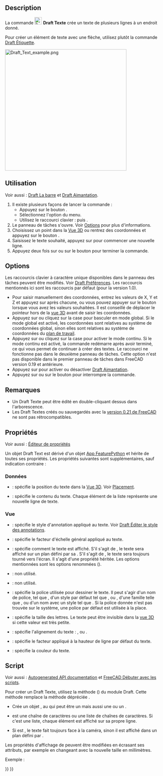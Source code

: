 <languages/>

{{Docnav/fr
|[[Draft_Hatch/fr|Hachures]]
|[[Draft_Dimension/fr|Dimension]]
|[[Draft_Workbench/fr|Atelier Draft]]
|IconL=Draft_Hatch.svg
|IconR=Draft_Dimension.svg
|IconC=Workbench_Draft.svg
}}

{{GuiCommand/fr
|Name=Draft Text
|Name/fr=Draft Texte
|MenuLocation=Annotation → Texte
|Workbenches=[[Draft_Workbench/fr|Draft]], [[BIM_Workbench/fr|BIM]]
|Shortcut={{KEY|T}} {{KEY|E}}
|Version=0.7
|SeeAlso=[[Draft_Label/fr|Draft Étiquette]], [[Draft_ShapeString/fr|Draft Forme à partir d'un texte]]
}}

==Description== 

La commande [[Image:Draft_Text.svg|24px]] '''Draft Texte''' crée un texte de plusieurs lignes à un endroit donné.

Pour créer un élément de texte avec une flèche, utilisez plutôt la commande [[Draft_Label/fr|Draft Étiquette]].

[[Image:Draft_Text_example.png|400px]]
{{Caption|Un seul point est nécessaire pour positionner le texte}}

<span id="Usage"></span>
==Utilisation== 

Voir aussi : [[Draft_Tray/fr|Draft La barre]] et [[Draft_Snap/fr|Draft Aimantation]].

# Il existe plusieurs façons de lancer la commande :
#* Appuyez sur le bouton {{Button|[[Image:Draft_Text.svg|16px]] [[Draft_Text/fr|Texte]]}}.
#* Sélectionnez l'option {{MenuCommand|Annotation → [[Image:Draft_Text.svg|16px]] Texte}} du menu.
#* Utilisez le raccourci clavier : {{KEY|T}} puis {{KEY|E}}.
# Le panneau de tâches {{MenuCommand|Text}} s'ouvre. Voir [[#Options|Options]] pour plus d'informations.
# Choisissez un point dans la [[3D_view/fr|Vue 3D]] ou rentrez des coordonnées et appuyez sur le bouton {{Button|[[Image:Draft_AddPoint.svg|16px]] Entrer un point}}.
# Saisissez le texte souhaité, appuyez sur {{KEY|Entrée}} pour commencer une nouvelle ligne.
# Appuyez deux fois sur {{KEY|Entrée}} ou sur le bouton {{Button|[[Image:Button_valid.svg|16px]] Insérer du texte}} pour terminer la commande.

==Options==

Les raccourcis clavier à caractère unique disponibles dans le panneau des tâches peuvent être modifiés. Voir [[Draft_Preferences/fr|Draft Préférences]]. Les raccourcis mentionnés ici sont les raccourcis par défaut (pour la version 1.0).

* Pour saisir manuellement des coordonnées, entrez les valeurs de X, Y et Z et appuyez sur {{KEY|Entrée}} après chacune, ou vous pouvez appuyer sur le bouton {{Button|[[Image:Draft_AddPoint.svg|16px]] Entrer un point}} lorsque vous avez les valeurs souhaitées. Il est conseillé de déplacer le pointeur hors de la [[3D_view/fr|vue 3D]] avant de saisir les coordonnées.
* Appuyez sur {{KEY|G}} ou cliquez sur la case {{MenuCommand|Global}} pour basculer en mode global. Si le mode global est activé, les coordonnées sont relatives au système de coordonnées global, sinon elles sont relatives au système de coordonnées du [[Draft_SelectPlane/fr|plan de travail]].
* Appuyez sur {{KEY|N}} ou cliquez sur la case {{MenuCommand|Continuer}} pour activer le mode continu. Si le mode continu est activé, la commande redémarre après avoir terminé, ce qui vous permet de continuer à créer des textes. Le raccourci ne fonctionne pas dans le deuxième panneau de tâches. Cette option n'est pas disponible dans le premier panneau de tâches dans FreeCAD version 0.19 et antérieure.
* Appuyez sur {{KEY|S}} pour activer ou désactiver [[Draft_Snap/fr|Draft Aimantation]].
* Appuyez sur {{KEY|Échap}} ou sur le bouton {{Button|Fermer}} pour interrompre la commande.

<span id="Notes"></span>
==Remarques==

* Un Draft Texte peut être édité en double-cliquant dessus dans l'arborescence.
* Les Draft Textes créés ou sauvegardés avec la [[Release_notes_0.21/fr|version 0.21 de FreeCAD]] ne sont pas rétrocompatibles.

<span id="Properties"></span>
==Propriétés==

Voir aussi : [[Property_editor/fr|Éditeur de propriétés]]

Un objet Draft Text est dérivé d'un objet [[App_FeaturePython/fr|App FeaturePython]] et hérite de toutes ses propriétés. Les propriétés suivantes sont supplémentaires, sauf indication contraire :

<span id="Data"></span>
===Données===

{{TitleProperty|Base}}

* {{PropertyData|Placement|Placement}} : spécifie la position du texte dans la [[3D_view/fr|Vue 3D]]. Voir [[Placement/fr|Placement]].
* {{PropertyData|Text|StringList}} : spécifie le contenu du texte. Chaque élément de la liste représente une nouvelle ligne de texte.

<span id="View"></span>
=== Vue ===

{{TitleProperty|Annotation}}

* {{PropertyView|Annotation Style|Enumeration}} : spécifie le style d'annotation appliqué au texte. Voir [[Draft_AnnotationStyleEditor/fr|Draft Éditer le style des annotations]].
* {{PropertyView|Scale Multiplier|Float}} : spécifie le facteur d'échelle général appliqué au texte.

{{TitleProperty|Display Options}}

* {{PropertyView|Display Mode|Enumeration}} : spécifie comment le texte est affiché. S'il s'agit de {{value|World}}, le texte sera affiché sur un plan défini par sa {{PropertyData|Placement}}. S'il s'agit de {{value|Screen}}, le texte sera toujours tourné vers l'écran. Il s'agit d'une propriété héritée. Les options mentionnées sont les options renommées ({{Version/fr|0.21}}).

{{TitleProperty|Graphics}}

* {{PropertyView|Line Color|Color}} : non utilisé.
* {{PropertyView|Line Width|Float}} : non utilisé.

{{TitleProperty|Text}}

* {{PropertyView|Font Name|Font}} : spécifie la police utilisée pour dessiner le texte. Il peut s'agir d'un nom de police, tel que {{value|Arial}}, d'un style par défaut tel que {{value|sans}}, {{value|serif}} ou {{value|mono}}, d'une famille telle que {{value|Arial,Helvetica,sans}}, ou d'un nom avec un style tel que {{value|Arial:Bold}}. Si la police donnée n'est pas trouvée sur le système, une police par défaut est utilisée à la place.
* {{PropertyView|Font Size|Length}} : spécifie la taille des lettres. Le texte peut être invisible dans la [[3D_view/fr|vue 3D]] si cette valeur est très petite.
* {{PropertyView|Justification|Enumeration}} : spécifie l'alignement du texte : {{value|Left}}, {{value|Center}} ou {{value|Right}}.
* {{PropertyView|Line Spacing|Float}} : spécifie le facteur appliqué à la hauteur de ligne par défaut du texte.
* {{PropertyView|Text Color|Color}} : spécifie la couleur du texte.

<span id="Scripting"></span>
==Script==

Voir aussi : [https://freecad.github.io/SourceDoc/ Autogenerated API documentation] et [[FreeCAD_Scripting_Basics/fr|FreeCAD Débuter avec les scripts]].

Pour créer un Draft Texte, utilisez la méthode {{incode|make_text}} ({{Version/fr|0.19}}) du module Draft. Cette méthode remplace la méthode dépréciée {{incode|makeText}}.

{{Code|code=
text = make_text(string, placement=None, screen=False)
}}

* Crée un objet {{incode|text}}, au {{incode|placement}} qui peut être un {{incode|FreeCAD.Placement}} mais aussi une {{incode|FreeCAD.Rotation}} ou un {{incode|FreeCAD.Vector}}.
* {{incode|string}} est une chaîne de caractères ou une liste de chaînes de caractères. Si c'est une liste, chaque élément est affiché sur sa propre ligne.
* Si {{incode|screen}} est {{incode|True}}, le texte fait toujours face à la caméra, sinon il est affiché dans un plan défini par {{PropertyData|Placement}}.

Les propriétés d'affichage de {{incode|text}} peuvent être modifiées en écrasant ses attributs, par exemple en changeant {{incode|ViewObject.FontSize}} avec la nouvelle taille en millimètres.

Exemple :

{{Code|code=
import FreeCAD as App
import Draft

doc = App.newDocument()

t1 = "This is a sample text"
p1 = App.Vector(0, 0, 0)

t2 = ["First line", "second line"]
p2 = App.Vector(1000, 1000, 0)

text1 = Draft.make_text(t1, p1)
text2 = Draft.make_text(t2, p2)
text1.ViewObject.FontSize = 200
text2.ViewObject.FontSize = 200

zaxis = App.Vector(0, 0, 1)

t3 = ["Upside", "down"]
p3 = App.Vector(-1000, -500, 0)
place3 = App.Placement(p3, App.Rotation(zaxis, 180))
text3 = Draft.make_text(t3, place3)
text3.ViewObject.FontSize = 200

doc.recompute()
}}


{{Docnav/fr
|[[Draft_Hatch/fr|Hachures]]
|[[Draft_Dimension/fr|Dimension]]
|[[Draft_Workbench/fr|Atelier Draft]]
|IconL=Draft_Hatch.svg
|IconR=Draft_Dimension.svg
|IconC=Workbench_Draft.svg
}}

{{Draft Tools navi{{#translation:}}}}
{{Userdocnavi{{#translation:}}}}